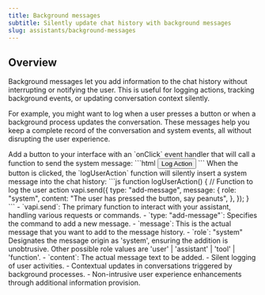 ```yaml
---
title: Background messages
subtitle: Silently update chat history with background messages
slug: assistants/background-messages
---
```


## Overview

Background messages let you add information to the chat history without interrupting or notifying the user. This is useful for logging actions, tracking background events, or updating conversation context silently.

For example, you might want to log when a user presses a button or when a background process updates the conversation. These messages help you keep a complete record of the conversation and system events, all without disrupting the user experience.

<Steps>
  <Step title="Add a Button to Trigger the Message">
    Add a button to your interface with an `onClick` event handler that will call a function to send the system message:
    ```html
    <button id="log-action" onClick="logUserAction()">Log Action</button>
    ```
  </Step>

  <Step title="Log the Action as a System Message">
    When the button is clicked, the `logUserAction` function will silently insert a system message into the chat history:
    ```js
    function logUserAction() {
      // Function to log the user action
      vapi.send({
        type: "add-message",
        message: {
          role: "system",
          content: "The user has pressed the button, say peanuts",
        },
      });
    }
    ```
    - `vapi.send`: The primary function to interact with your assistant, handling various requests or commands.
    - `type: "add-message"`: Specifies the command to add a new message.
    - `message`: This is the actual message that you want to add to the message history.
      - `role`: "system" Designates the message origin as 'system', ensuring the addition is unobtrusive. Other possible role values are 'user' | 'assistant' | 'tool' | 'function'.
      - `content`: The actual message text to be added.
  </Step>
</Steps>

<Card title="Practical Use Cases">
    - Silent logging of user activities.
    - Contextual updates in conversations triggered by background processes.
    - Non-intrusive user experience enhancements through additional information provision.
</Card>
